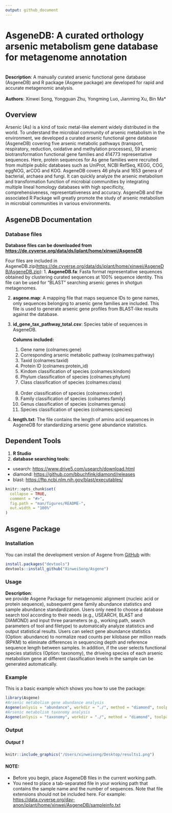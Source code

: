 ```yaml
---
output: github_document
---
```

# AsgeneDB: A curated orthology arsenic metabolism gene database for metagenome annotation
<br> **Description**: A manually curated arsenic functional gene database (AsgeneDB) and R package (Asgene package) are developed for rapid and accurate metagenomic analysis.<br> 
<br> **Authors**: Xinwei Song, Yongguan Zhu, Yongming Luo, Jianming Xu, Bin Ma* <br> 

## Overview
Arsenic (As) is a kind of toxic metal-like element widely distributed in the world. To understand the microbial community of arsenic metabolism in the environment, we developed a curated arsenic functional gene database (AsgeneDB) covering five arsenic metabolic pathways (transport, respiratory, reduction, oxidative and methylation processes), 59 arsenic biotransformation functional gene families and 414773 representative sequences. Here, protein sequences for As gene families were recruited from multiple public databases such as UniProt, NCBI RefSeq, KEGG, COG, eggNOG, arCOG and KOG. AsgeneDB covers 46 phyla and 1653 genera of bacterial, archaea and fungi. It can quickly analyze the arsenic metabolism and transformation function of microbial communities by integrating multiple lineal homology databases with high specificity, comprehensiveness, representativeness and accuracy. AsgeneDB and the associated R Package will greatly promote the study of arsenic metabolism in microbial communities in various environments.

## AsgeneDB Documentation
### Database files
**Database files can be downloaded from <https://de.cyverse.org/data/ds/iplant/home/xinwei/AsgeneDB>**

Four files are included in AsgeneDB.zip(<https://de.cyverse.org/data/ds/iplant/home/xinwei/AsgeneDB/AsgeneDB.zip>):
1. **AsgeneDB.fa**: Fasta format representative sequences obtained by clustering curated sequences at 100% sequence identity. This file can be used for "BLAST" searching arsenic genes in shotgun metagenomes.

2. **asgene.map**: A mapping file that maps sequence IDs to gene names, only sequences belonging to arsenic gene families are included. This file is used to generate arsenic gene profiles from BLAST-like results against the database.

3. **id_gene_tax_pathway_total.csv**: Species table of sequences in AsgeneDB. <br>

   **Columns included:**<br> 
   1. Gene name (colnames:gene) <br> 
   2. Corresponding arsenic metabolic pathway  (colnames:pathway) <br> 
   3. Taxid (colnames:taxid) <br> 
   4. Protein ID (colnames:protein_id) <br> 
   5. Kindom classification of species (colnames:kindom) <br> 
   6. Phylum classification of species (colnames:phylum) <br> 
   7. Class classification of species (colnames:class) <br>  
   8. Order classification of species (colnames:order) <br> 
   9. Family classification of species (colnames:family) <br> 
   10. Genus classification of species (colnames:genus) <br> 
   11. Species classification of species (colnames:species) <br> 

4. **length.txt**: The file contains the length of amino acid sequences in AsgeneDB for standardizing arsenic gene abundance statistics.

## Dependent Tools
1. **R Studio**
2. **database searching tools:**<br> 
* usearch: <https://www.drive5.com/usearch/download.html>
* diamond: <https://github.com/bbuchfink/diamond/releases>
* blast: <https://ftp.ncbi.nlm.nih.gov/blast/executables/>

<!-- README.md is generated from README.Rmd. Please edit that file -->

```r
knitr::opts_chunk$set(
  collapse = TRUE,
  comment = "#>",
  fig.path = "man/figures/README-",
  out.width = "100%"
)
```

## Asgene Package

### Installation 

You can install the development version of Asgene from [GitHub](https://github.com/) with:

``` r
install.packages("devtools")
devtools::install_github("XinweiSong/Asgene")
```
### Usage
**Description**:<br> 
we provide Asgene Package for metagenomic alignment (nucleic acid or protein sequence), subsequent gene family abundance statistics and sample abundance standardization. Users only need to choose a database search tool according to their needs (e.g., USEARCH, BLAST and DIAMOND) and input three parameters (e.g., working path, search parameters of tool and filetype) to automatically analyze statistics and output statistical results. Users can select gene abundance statistics (Option: abundance) to normalize read counts per kilobase per million reads (RPKM) to eliminate differences in sequencing depth and reference sequence length between samples. In addition, if the user selects functional species statistics (Option: taxonomy), the driveing species of each arsenic metabolism gene at different classification levels in the sample can be generated automatically. 


### Example

This is a basic example which shows you how to use the package:
``` r
library(Asgene)
#Arsenic metabolism gene abundance analysis
Asgene(anlysis = "abundance", workdir = "./", method = "diamond", toolpath = "./", search_parameters = "-e 1e-4 -p 28 --query-cover 80 --id 50",seqtype = "nucl", filetype = "fasta", PE = TRUE , output = "./")
#Arsenic metabolism taxonomy analysis
Asgene(anlysis = "taxonomy", workdir = "./", method = "diamond", toolpath = "./", search_parameters = "-e 1e-4 -p 28 --query-cover 80 --id 50",seqtype = "nucl", filetype = "fasta",PE = TRUE, output = "./")
``` 
### Output
##### Output 1
```r
knitr::include_graphics("/Users/xinweisong/Desktop/results1.png")
```

#### **NOTE:**
* Before you begin, place AsgeneDB files in the current working path.
* You need to place a tab-separated file in your working path that contains the sample name and the number of sequences. Note that file extensions should not be included here.  For example: <https://data.cyverse.org/dav-anon/iplant/home/xinwei/AsgeneDB/sampleinfo.txt>
